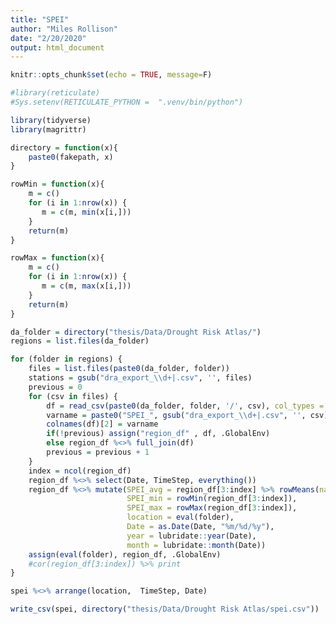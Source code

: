 ```yaml
---
title: "SPEI"
author: "Miles Rollison"
date: "2/20/2020"
output: html_document
---
```


```r
knitr::opts_chunk$set(echo = TRUE, message=F)

#library(reticulate)
#Sys.setenv(RETICULATE_PYTHON =  ".venv/bin/python")

library(tidyverse)
library(magrittr)

directory = function(x){
    paste0(fakepath, x)
}
```

```r
rowMin = function(x){
    m = c()
    for (i in 1:nrow(x)) {
       m = c(m, min(x[i,]))
    }
    return(m)
}

rowMax = function(x){
    m = c()
    for (i in 1:nrow(x)) {
       m = c(m, max(x[i,]))
    }
    return(m)
}
```

```r
da_folder = directory("thesis/Data/Drought Risk Atlas/")
regions = list.files(da_folder)

for (folder in regions) {
    files = list.files(paste0(da_folder, folder))
    stations = gsub("dra_export_\\d+|.csv", '', files)
    previous = 0
    for (csv in files) {
        df = read_csv(paste0(da_folder, folder, '/', csv), col_types = "cdli") %>% select(-HasNoData)
        varname = paste0("SPEI_", gsub("dra_export_\\d+|.csv", '', csv))
        colnames(df)[2] = varname
        if(!previous) assign("region_df" , df, .GlobalEnv)
        else region_df %<>% full_join(df)
        previous = previous + 1
    }
    index = ncol(region_df)
    region_df %<>% select(Date, TimeStep, everything())
    region_df %<>% mutate(SPEI_avg = region_df[3:index] %>% rowMeans(na.rm = T),
                          SPEI_min = rowMin(region_df[3:index]),
                          SPEI_max = rowMax(region_df[3:index]),
                          location = eval(folder),
                          Date = as.Date(Date, "%m/%d/%y"),
                          year = lubridate::year(Date),
                          month = lubridate::month(Date))
    assign(eval(folder), region_df, .GlobalEnv)
    #cor(region_df[3:index]) %>% print
}
```

```r
spei %<>% arrange(location,  TimeStep, Date)

write_csv(spei, directory("thesis/Data/Drought Risk Atlas/spei.csv"))
```
